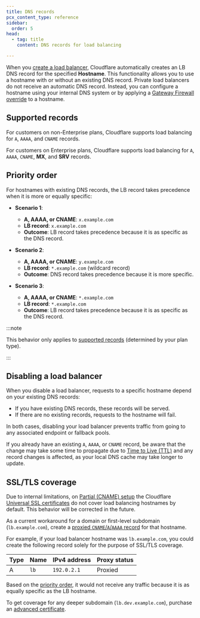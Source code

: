 ```yaml
---
title: DNS records
pcx_content_type: reference
sidebar:
  order: 5
head:
  - tag: title
    content: DNS records for load balancing

---
```


When you [create a load balancer](/load-balancing/load-balancers/create-load-balancer/), Cloudflare automatically creates an LB DNS record for the specified **Hostname**. This functionality allows you to use a hostname with or without an existing DNS record. Private load balancers do not receive an automatic DNS record. Instead, you can configure a hostname using your internal DNS system or by applying a [Gateway Firewall override](/cloudflare-one/policies/gateway/dns-policies/#override) to a hostname.

## Supported records

For customers on non-Enterprise plans, Cloudflare supports load balancing for `A`, `AAAA`, and `CNAME` records.

For customers on Enterprise plans, Cloudflare supports load balancing for `A`, `AAAA`, `CNAME`, **MX**, and **SRV** records.

## Priority order

For hostnames with existing DNS records, the LB record takes precedence when it is more or equally specific:

* **Scenario 1**:

  * **A, AAAA, or CNAME**: `x.example.com`
  * **LB record**: `x.example.com`
  * **Outcome**: LB record takes precedence because it is as specific as the DNS record.

* **Scenario 2**:

  * **A, AAAA, or CNAME**: `y.example.com`
  * **LB record**: `*.example.com` (wildcard record)
  * **Outcome**: DNS record takes precedence because it is more specific.

* **Scenario 3**:

  * **A, AAAA, or CNAME**: `*.example.com`
  * **LB record**: `*.example.com`
  * **Outcome**: LB record takes precedence because it is as specific as the DNS record.

:::note


This behavior only applies to [supported records](#supported-records) (determined by your plan type).


:::

## Disabling a load balancer

When you disable a load balancer, requests to a specific hostname depend on your existing DNS records:

* If you have existing DNS records, these records will be served.
* If there are no existing records, requests to the hostname will fail.

In both cases, disabling your load balancer prevents traffic from going to any associated endpoint or fallback pools.

If you already have an existing `A`, `AAAA`, or `CNAME` record, be aware that the change may take some time to propagate due to [Time to Live (TTL)](/dns/manage-dns-records/reference/ttl/) and any record changes is affected, as your local DNS cache may take longer to update.

## SSL/TLS coverage

Due to internal limitations, on [Partial (CNAME) setup](/dns/zone-setups/partial-setup/) the Cloudflare [Universal SSL certificates](/ssl/edge-certificates/universal-ssl/) do not cover load balancing hostnames by default. This behavior will be corrected in the future.

As a current workaround for a domain or first-level subdomain (`lb.example.com`), create a [proxied `CNAME`/`A`/`AAAA` record](/dns/manage-dns-records/how-to/create-dns-records/) for that hostname.

For example, if your load balancer hostname was `lb.example.com`, you could create the following record solely for the purpose of SSL/TLS coverage.

| Type | Name | IPv4 address | Proxy status |
| ---- | ---- | ------------ | ------------ |
| A    | `lb` | `192.0.2.1`  | Proxied      |

Based on the [priority order](#priority-order), it would not receive any traffic because it is as equally specific as the LB hostname.

To get coverage for any deeper subdomain (`lb.dev.example.com`), purchase an [advanced certificate](/ssl/edge-certificates/advanced-certificate-manager/).
